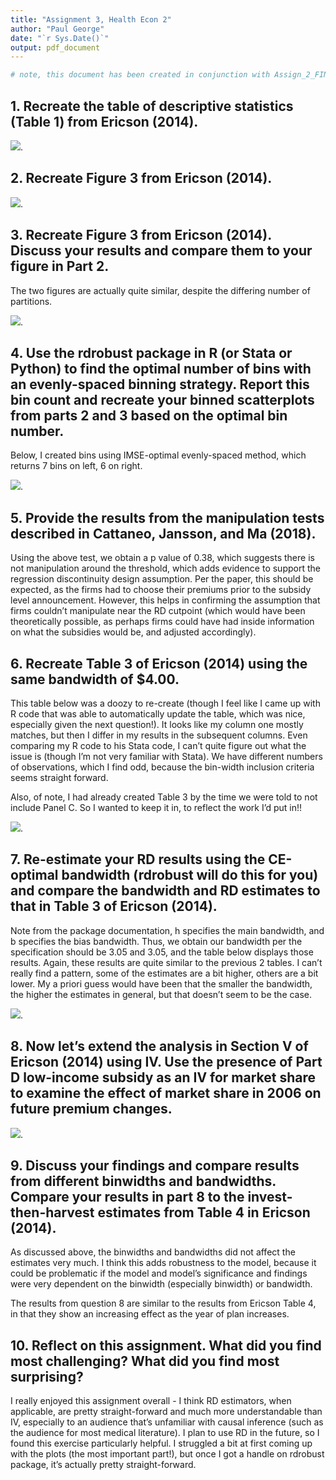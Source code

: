 ---
title: "Assignment 3, Health Econ 2"
author: "Paul George"
date: "`r Sys.Date()`"
output: pdf_document  
---


```{r setup, echo =FALSE}

# note, this document has been created in conjunction with Assign_2_FINAL.R, which creates the plots to be displayed in this R markdown file, and Assign2_create_df_FINAL.R, which creates the databases needed for this assignment

```


## 1.	Recreate the table of descriptive statistics (Table 1) from Ericson (2014).

![](TablesFigures/Table_1.png).            


## 2. Recreate Figure 3 from Ericson (2014).


![](TablesFigures/Figure3.png). 



## 3. Recreate Figure 3 from Ericson (2014). Discuss your results and compare them to your figure in Part 2. 

The two figures are actually quite similar, despite the differing number of partitions. 

![](TablesFigures/Figure3_c.png). 


## 4. Use the rdrobust package in R (or Stata or Python) to find the optimal number of bins with an evenly-spaced binning strategy. Report this bin count and recreate your binned scatterplots from parts 2 and 3 based on the optimal bin number.

Below, I created bins using IMSE-optimal evenly-spaced method, which returns 7 bins on left, 6 on right. 

![](TablesFigures/Figure4.png). 


## 5.  Provide the results from the manipulation tests described in Cattaneo, Jansson, and Ma (2018).  

Using the above test, we obtain a p value of 0.38, which suggests there is not manipulation around the threshold, which adds evidence to support the regression discontinuity design assumption. Per the paper, this should be expected, as the firms had to choose their premiums prior to the subsidy level announcement. However, this helps in confirming the assumption that firms couldn't manipulate near the RD cutpoint (which would have been theoretically possible, as perhaps firms could have had inside information on what the subsidies would be, and adjusted accordingly). 


## 6. Recreate Table 3 of Ericson (2014) using the same bandwidth of $4.00.

This table below was a doozy to re-create (though I feel like I came up with R code that was able to automatically update the table, which was nice, especially given the next question!). It looks like my column one mostly matches, but then I differ in my results in the subsequent columns. Even comparing my R code to his Stata code, I can't quite figure out what the issue is (though I'm not very familiar with Stata). We have different numbers of observations, which I find odd, because the bin-width inclusion criteria seems straight forward.

Also, of note, I had already created Table 3 by the time we were told to not include Panel C. So I wanted to keep it in, to reflect the work I'd put in!! 

![](TablesFigures/Table_3_recreation.png).   

## 7. Re-estimate your RD results using the CE-optimal bandwidth (rdrobust will do this for you) and compare the bandwidth and RD estimates to that in Table 3 of Ericson (2014).  

Note from the package documentation, h specifies the main bandwidth, and b specifies the bias bandwidth. Thus, we obtain our bandwidth per the specification should be 3.05 and 3.05, and the table below displays those results. Again, these results are quite similar to the previous 2 tables. I can't really find a pattern, some of the estimates are a bit higher, others are a bit lower. My a priori guess would have been that the smaller the bandwidth, the higher the estimates in general, but that doesn't seem to be the case. 

![](TablesFigures/Table_3_nb.png).  


## 8. Now let’s extend the analysis in Section V of Ericson (2014) using IV. Use the presence of Part D low-income subsidy as an IV for market share to examine the effect of market share in 2006 on future premium changes.

![](TablesFigures/Table_5.png).  

## 9. Discuss your findings and compare results from different binwidths and bandwidths. Compare your results in part 8 to the invest-then-harvest estimates from Table 4 in Ericson (2014).

As discussed above, the binwidths and bandwidths did not affect the estimates very much. I think this adds robustness to the model, because it could be problematic if the model and model's significance and findings were very dependent on the binwidth (especially binwidth) or bandwidth.  

The results from question 8 are similar to the results from Ericson Table 4, in that they show an increasing effect as the year of plan increases.  
 

## 10. Reflect on this assignment. What did you find most challenging? What did you find most surprising?

I really enjoyed this assignment overall - I think RD estimators, when applicable, are pretty straight-forward and much more understandable than IV, especially to an audience that's unfamiliar with causal inference (such as the audience for most medical literature). I plan to use RD in the future, so I found this exercise particularly helpful. I struggled a bit at first coming up with the plots (the most important part!), but once I got a handle on rdrobust package, it's actually pretty straight-forward. 

